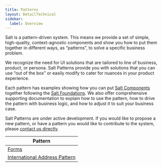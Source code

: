 ```yaml
---
title: Patterns
layout: DetailTechnical
sidebar:
  label: Overview
---
```


Salt is a pattern-driven system. This means we provide a set of simple, high-quality, context-agnostic components and show you how to put them together in different ways, as “patterns”, to solve a specific business problem.

We recognize the need for UI solutions that are tailored to line of business, product, or persona. Salt Patterns provide you with solutions that you can use “out of the box” or easily modify to cater for nuances in your product experience.

Each pattern has examples showing how you can put [Salt Components](/salt/components/index) together following the [Salt Foundations](salt/foundations/index). We also offer comprehensive supporting documentation to explain how to use the pattern, how to drive the pattern with business logic, and how to adjust it to suit your business case.

<Callout title="Need a pattern that's not listed?">

Salt Patterns are under active development. If you would like to propose a new pattern, or have a pattern you would like to contribute to the system, please [contact us directly](/salt/support-and-contributions/index).

</Callout>

| Pattern                                                          |
| ---------------------------------------------------------------- |
| [Forms](./forms)                                                 |
| [International Address Pattern](./international-address-input) |
